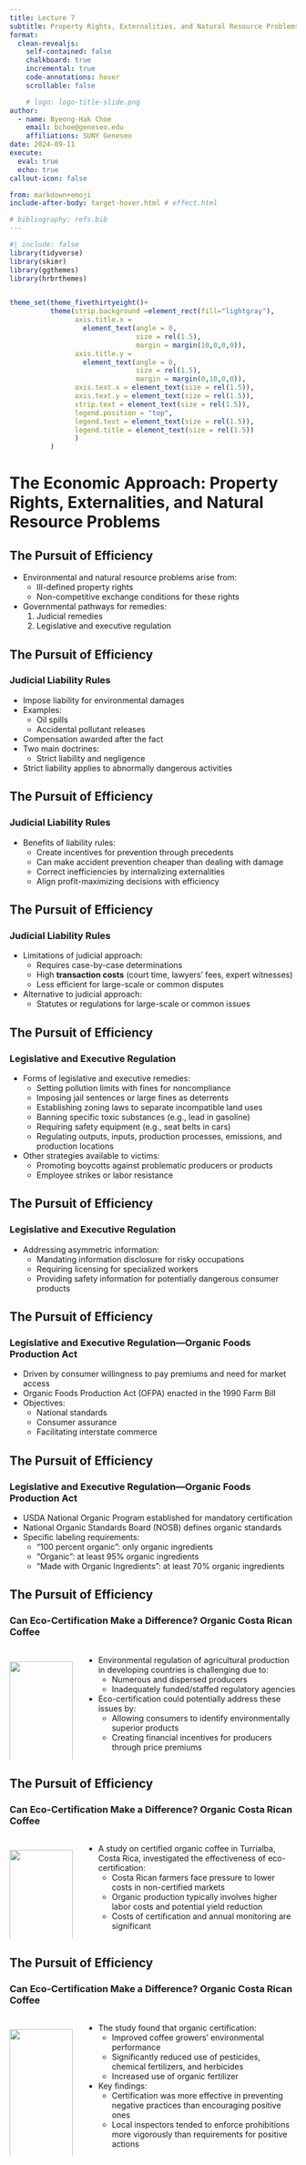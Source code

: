 ```yaml
---
title: Lecture 7
subtitle: Property Rights, Externalities, and Natural Resource Problems
format:
  clean-revealjs:
    self-contained: false
    chalkboard: true
    incremental: true
    code-annotations: hover
    scrollable: false

    # logo: logo-title-slide.png
author:
  - name: Byeong-Hak Choe
    email: bchoe@geneseo.edu
    affiliations: SUNY Geneseo
date: 2024-09-11
execute: 
  eval: true
  echo: true
callout-icon: false

from: markdown+emoji
include-after-body: target-hover.html # effect.html

# bibliography: refs.bib
---
```



```r
#| include: false
library(tidyverse)
library(skimr)
library(ggthemes)
library(hrbrthemes)


theme_set(theme_fivethirtyeight()+
          theme(strip.background =element_rect(fill="lightgray"),
                axis.title.x = 
                  element_text(angle = 0,
                               size = rel(1.5),
                               margin = margin(10,0,0,0)),
                axis.title.y = 
                  element_text(angle = 0,
                               size = rel(1.5),
                               margin = margin(0,10,0,0)),
                axis.text.x = element_text(size = rel(1.5)),
                axis.text.y = element_text(size = rel(1.5)),
                strip.text = element_text(size = rel(1.5)),
                legend.position = "top",
                legend.text = element_text(size = rel(1.5)),
                legend.title = element_text(size = rel(1.5))
                )
          )
```




# The Economic Approach: Property Rights, Externalities, and Natural Resource Problems {background-color="#1c4982"}


## The Pursuit of Efficiency
- Environmental and natural resource problems arise from:
  - Ill-defined property rights
  - Non-competitive exchange conditions for these rights

- Governmental pathways for remedies:
  1. Judicial remedies
  2. Legislative and executive regulation
  
  

## The Pursuit of Efficiency
### Judicial Liability Rules
- Impose liability for environmental damages
- Examples: 
  - Oil spills
  - Accidental pollutant releases
- Compensation awarded after the fact
- Two main doctrines: 
  - Strict liability and negligence
- Strict liability applies to abnormally dangerous activities


## The Pursuit of Efficiency
### Judicial Liability Rules
- Benefits of liability rules:
  - Create incentives for prevention through precedents
  - Can make accident prevention cheaper than dealing with damage
  - Correct inefficiencies by internalizing externalities
  - Align profit-maximizing decisions with efficiency


## The Pursuit of Efficiency
### Judicial Liability Rules
- Limitations of judicial approach:
  - Requires case-by-case determinations
  - High **transaction costs** (court time, lawyers' fees, expert witnesses)
  - Less efficient for large-scale or common disputes

- Alternative to judicial approach:
  - Statutes or regulations for large-scale or common issues



## The Pursuit of Efficiency
### Legislative and Executive Regulation

- Forms of legislative and executive remedies:
  - Setting pollution limits with fines for noncompliance
  - Imposing jail sentences or large fines as deterrents
  - Establishing zoning laws to separate incompatible land uses
  - Banning specific toxic substances (e.g., lead in gasoline)
  - Requiring safety equipment (e.g., seat belts in cars)
  - Regulating outputs, inputs, production processes, emissions, and production locations

- Other strategies available to victims:
  - Promoting boycotts against problematic producers or products
  - Employee strikes or labor resistance


## The Pursuit of Efficiency
### Legislative and Executive Regulation
- Addressing asymmetric information:
  - Mandating information disclosure for risky occupations
  - Requiring licensing for specialized workers
  - Providing safety information for potentially dangerous consumer products



## The Pursuit of Efficiency
### Legislative and Executive Regulation---Organic Foods Production Act
- Driven by consumer willingness to pay premiums and need for market access
- Organic Foods Production Act (OFPA) enacted in the 1990 Farm Bill
- Objectives: 
  - National standards
  - Consumer assurance
  - Facilitating interstate commerce


## The Pursuit of Efficiency
### Legislative and Executive Regulation---Organic Foods Production Act
- USDA National Organic Program established for mandatory certification
- National Organic Standards Board (NOSB) defines organic standards
- Specific labeling requirements:
  - "100 percent organic": only organic ingredients
  - "Organic": at least 95% organic ingredients
  - "Made with Organic Ingredients": at least 70% organic ingredients




## The Pursuit of Efficiency
### Can Eco-Certification Make a Difference? Organic Costa Rican Coffee
:::: {.columns}

::: {.column width="23%"}
<div style="display:block; margin:25px;"></div>

<div style="text-align: center; width: 100%; margin: auto;">
  <img src="https://bcdanl.github.io/lec_figs/costa-rica-coffee.png" style="width: 100%; margin-bottom: -20px;">
  <p style="font-weight: bold;"></p>
</div>

:::

::: {.column width="77%"}
- Environmental regulation of agricultural production in developing countries is challenging due to:
  - Numerous and dispersed producers
  - Inadequately funded/staffed regulatory agencies

- Eco-certification could potentially address these issues by:
  - Allowing consumers to identify environmentally superior products
  - Creating financial incentives for producers through price premiums


:::

::::



## The Pursuit of Efficiency
### Can Eco-Certification Make a Difference? Organic Costa Rican Coffee
:::: {.columns}

::: {.column width="23%"}
<div style="display:block; margin:25px;"></div>
<div style="text-align: center; width: 100%; margin: auto;">
  <img src="https://bcdanl.github.io/lec_figs/costa-rica-coffee.png" style="width: 100%; margin-bottom: -20px;">
  <p style="font-weight: bold;"></p>
</div>

:::

::: {.column width="77%"}

- A study on certified organic coffee in Turrialba, Costa Rica, investigated the effectiveness of eco-certification:
  - Costa Rican farmers face pressure to lower costs in non-certified markets
  - Organic production typically involves higher labor costs and potential yield reduction
  - Costs of certification and annual monitoring are significant

:::

::::




## The Pursuit of Efficiency
### Can Eco-Certification Make a Difference? Organic Costa Rican Coffee
:::: {.columns}

::: {.column width="23%"}
<div style="display:block; margin:25px;"></div>
<div style="text-align: center; width: 100%; margin: auto;">
  <img src="https://bcdanl.github.io/lec_figs/costa-rica-coffee.png" style="width: 100%; margin-bottom: -20px;">
  <p style="font-weight: bold;"></p>
</div>

:::

::: {.column width="77%"}

- The study found that organic certification:
  - Improved coffee growers' environmental performance
  - Significantly reduced use of pesticides, chemical fertilizers, and herbicides
  - Increased use of organic fertilizer

- Key findings:
  - Certification was more effective in preventing negative practices than encouraging positive ones
  - Local inspectors tended to enforce prohibitions more vigorously than requirements for positive actions


:::

::::




